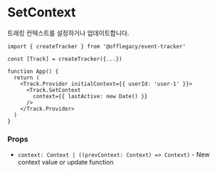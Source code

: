 # SetContext

트래킹 컨텍스트를 설정하거나 업데이트합니다.

```tsx
import { createTracker } from '@offlegacy/event-tracker'

const [Track] = createTracker({...})

function App() {
  return (
    <Track.Provider initialContext={{ userId: 'user-1' }}>
      <Track.SetContext
        context={{ lastActive: new Date() }}
      />
    </Track.Provider>
  )
}
```

### Props

- `context: Context | ((prevContext: Context) => Context)` - New context value or update function
